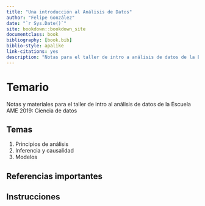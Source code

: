 ```yaml
--- 
title: "Una introducción al Análisis de Datos"
author: "Felipe González"
date: "`r Sys.Date()`"
site: bookdown::bookdown_site
documentclass: book
bibliography: [book.bib]
biblio-style: apalike
link-citations: yes
description: "Notas para el taller de intro a análisis de datos de la Escuela AME 2019"
---
```


# Temario

Notas y materiales para el taller de intro al análisis de datos de la Escuela
AME 2019: Ciencia de datos

## Temas

1. Principios de análisis
2. Inferencia y causalidad
3. Modelos


## Referencias importantes

## Instrucciones